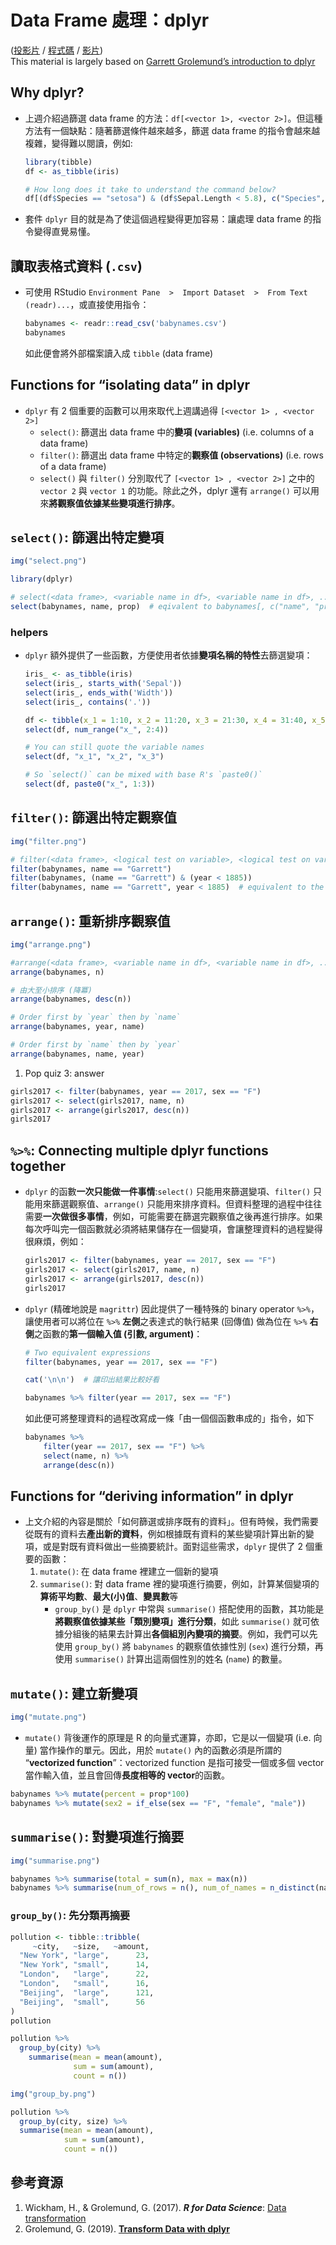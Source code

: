 Data Frame 處理：dplyr {#ch04}
======================================

[([投影片](https://docs.google.com/presentation/d/1-rw_0rrLYx-oHtCsAMmvmYfjEvPbVcXiLHtbSra3LNw) /
[程式碼](https://rlads2021.github.io/lab/src/05.zip) /
[影片](https://youtu.be/p6b8Nz8Ob9s))
]{.course-resource}  
[This material is largely based on [Garrett Grolemund's introduction to dplyr](https://github.com/rstudio-education/welcome-to-the-tidyverse/tree/master/03-Transform)]{.additional-notes}


## Why dplyr?

- 上週介紹過篩選 data frame 的方法：`df[<vector 1>, <vector 2>]`。但這種方法有一個缺點：隨著篩選條件越來越多，篩選 data frame 的指令會越來越複雜，變得難以閱讀，例如:

  ```r
  library(tibble)
  df <- as_tibble(iris)
  
  # How long does it take to understand the command below?
  df[(df$Species == "setosa") & (df$Sepal.Length < 5.8), c("Species", "Sepal.Width")]
  ```

- 套件 `dplyr` 目的就是為了使這個過程變得更加容易：讓處理 data frame 的指令變得直覺易懂。

## 讀取表格式資料 (`.csv`)

- 可使用 RStudio `Environment Pane  >  Import Dataset  >  From Text (readr)...`，或直接使用指令：

  ```r
  babynames <- readr::read_csv('babynames.csv')
  babynames
  ```

  如此便會將外部檔案讀入成 `tibble` (data frame)


## Functions for "isolating data" in dplyr

- `dplyr` 有 2 個重要的函數可以用來取代上週講過得 `[<vector 1> , <vector 2>]`
  - `select()`: 篩選出 data frame 中的**變項 (variables)** (i.e. columns of a data frame)
  - `filter()`: 篩選出 data frame 中特定的**觀察值 (observations)** (i.e. rows of a data frame)
  - `select()` 與 `filter()` 分別取代了 `[<vector 1> , <vector 2>]` 之中的 `vector 2` 與 `vector 1` 的功能。除此之外，dplyr 還有 `arrange()` 可以用來**將觀察值依據某些變項進行排序**。


## `select()`: 篩選出特定變項


```r
img("select.png")
```


```r
library(dplyr)

# select(<data frame>, <variable name in df>, <variable name in df>, ...)
select(babynames, name, prop)  # eqivalent to babynames[, c("name", "prop")]
```

### helpers

- `dplyr` 額外提供了一些函數，方便使用者依據**變項名稱的特性**去篩選變項：

  ```r
  iris_ <- as_tibble(iris)
  select(iris_, starts_with('Sepal'))
  select(iris_, ends_with('Width'))
  select(iris_, contains('.'))

  df <- tibble(x_1 = 1:10, x_2 = 11:20, x_3 = 21:30, x_4 = 31:40, x_5 = 41:50)
  select(df, num_range("x_", 2:4))
  ```

  ```r
  # You can still quote the variable names
  select(df, "x_1", "x_2", "x_3")

  # So `select()` can be mixed with base R's `paste0()`
  select(df, paste0("x_", 1:3))
  ```

## `filter()`: 篩選出特定觀察值

```r
img("filter.png")
```


```r
# filter(<data frame>, <logical test on variable>, <logical test on variable>, ...)
filter(babynames, name == "Garrett")
filter(babynames, (name == "Garrett") & (year < 1885))
filter(babynames, name == "Garrett", year < 1885)  # equivalent to the previous command
```


## `arrange()`: 重新排序觀察值

```r
img("arrange.png")
```


```r
#arrange(<data frame>, <variable name in df>, <variable name in df>, ...)
arrange(babynames, n)

# 由大至小排序 (降冪)
arrange(babynames, desc(n))

# Order first by `year` then by `name`
arrange(babynames, year, name)

# Order first by `name` then by `year`
arrange(babynames, name, year)
```

<div class='hide' data-tag='pipe'>
1. Pop quiz 3: answer

  ```r
  girls2017 <- filter(babynames, year == 2017, sex == "F")
  girls2017 <- select(girls2017, name, n)
  girls2017 <- arrange(girls2017, desc(n))
  girls2017
  ```
</div>


## `%>%`: Connecting multiple dplyr functions together

- `dplyr` 的函數**一次只能做一件事情**:`select()` 只能用來篩選變項、`filter()` 只能用來篩選觀察值、`arrange()` 只能用來排序資料。但資料整理的過程中往往需要**一次做很多事情**，例如，可能需要在篩選完觀察值之後再進行排序。如果每次呼叫完一個函數就必須將結果儲存在一個變項，會讓整理資料的過程變得很麻煩，例如：

  ```r
  girls2017 <- filter(babynames, year == 2017, sex == "F")
  girls2017 <- select(girls2017, name, n)
  girls2017 <- arrange(girls2017, desc(n))
  girls2017
  ```

- `dplyr` (精確地說是 `magrittr`) 因此提供了一種特殊的 binary operator `%>%`，讓使用者可以將位在 `%>%` **左側**之表達式的執行結果 (回傳值) 做為位在 `%>%` **右側**之函數的**第一個輸入值 (引數, argument)**：

  ```r
  # Two equivalent expressions
  filter(babynames, year == 2017, sex == "F")
  
  cat('\n\n')  # 讓印出結果比較好看
  
  babynames %>% filter(year == 2017, sex == "F")
  ```

  如此便可將整理資料的過程改寫成一條「由一個個函數串成的」指令，如下

  ```r
  babynames %>% 
      filter(year == 2017, sex == "F") %>% 
      select(name, n) %>%
      arrange(desc(n))
  ```

## Functions for "deriving information" in dplyr

- 上文介紹的內容是關於「如何篩選或排序既有的資料」。但有時候，我們需要從既有的資料去**產出新的資料**，例如根據既有資料的某些變項計算出新的變項，或是對既有資料做出一些摘要統計。面對這些需求，`dplyr` 提供了 2 個重要的函數：
  1. `mutate()`: 在 data frame 裡建立一個新的變項
  1. `summarise()`: 對 data frame 裡的變項進行摘要，例如，計算某個變項的**算術平均數**、**最大(小)值**、**變異數**等
      - `group_by()` 是 `dplyr` 中常與 `summarise()` 搭配使用的函數，其功能是**將觀察值依據某些「類別變項」進行分類**，如此 `summarise()` 就可依據分組後的結果去計算出**各個組別內變項的摘要**。例如，我們可以先使用 `group_by()` 將 `babynames` 的觀察值依據性別 (`sex`) 進行分類，再使用 `summarise()` 計算出這兩個性別的姓名 (`name`) 的數量。


## `mutate()`: 建立新變項

```r
img("mutate.png")
```

- `mutate()` 背後運作的原理是 R 的向量式運算，亦即，它是以一個變項 (i.e. 向量) 當作操作的單元。因此，用於 `mutate()` 內的函數必須是所謂的 "**vectorized function**"：vectorized function 是指可接受一個或多個 vector 當作輸入值，並且會回傳**長度相等的 vector**的函數。

```r
babynames %>% mutate(percent = prop*100)
babynames %>% mutate(sex2 = if_else(sex == "F", "female", "male"))
```


## `summarise()`: 對變項進行摘要

```r
img("summarise.png")
```


```r
babynames %>% summarise(total = sum(n), max = max(n))
babynames %>% summarise(num_of_rows = n(), num_of_names = n_distinct(name))
```

### `group_by()`: 先分類再摘要

```r
pollution <- tibble::tribble(
     ~city,   ~size,   ~amount, 
  "New York", "large",      23,
  "New York", "small",      14,
  "London",   "large",      22,
  "London",   "small",      16,
  "Beijing",  "large",      121,
  "Beijing",  "small",      56
)
pollution

pollution %>% 
  group_by(city) %>% 
 	summarise(mean = mean(amount), 
 	          sum = sum(amount),
 	          count = n())
```

```r
img("group_by.png")
```

```r
pollution %>% 
  group_by(city, size) %>% 
  summarise(mean = mean(amount),
            sum = sum(amount),
            count = n())
```


## 參考資源 {-}

1. Wickham, H., & Grolemund, G. (2017). ***R for Data Science***: [Data transformation](https://r4ds.had.co.nz/transform)
2. Grolemund, G. (2019). [**Transform Data with dplyr**](https://github.com/rstudio-education/welcome-to-the-tidyverse/tree/master/03-Transform)

